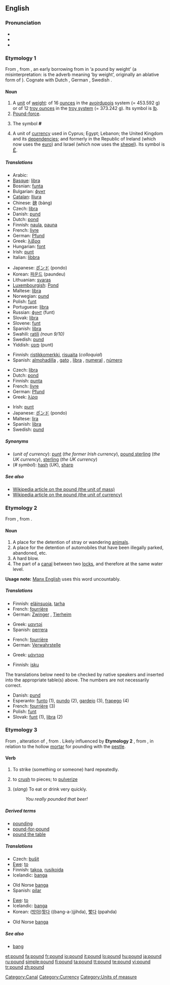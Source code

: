 ==English==

===Pronunciation===
* {{IPA|/paʊnd/}}
* {{audio|en-us-pound.ogg|Audio (US)}}
* {{rhymes|aʊnd}}

===Etymology 1===
From {{etyl|ang|en}} {{term|pund|lang=ang}}, from {{proto|Germanic|punda-|lang=en}}, an early borrowing from {{etyl|la|en}} {{term|pondo|pondō|lang=la}} in {{term|libra|lībra|lang=la}} {{term|pondo|pondō|lang=la}} ‘a pound by weight’ (a misinterpretation: {{term|pondo|pondō|lang=la}} is the adverb meaning ‘by weight’, originally an ablative form of {{term|pondus|lang=la}}). Cognate with Dutch {{term|pond|lang=nl}}, German {{term|Pfund|lang=de}}, Swedish {{term|pund|lang=sv}}.

====Noun====
{{en-noun}}

# A [[unit]] of [[weight]]: of 16 [[ounce]]s in the [[avoirdupois]] system (= 453.592 g) or of 12 [[troy ounce]]s in the [[troy weight|troy system]] (= 373.242 g). Its symbol is [[lb]].
# [[pound-force|Pound-force]].
# {{US}} The symbol '''#''' <!--isn't this "pound sign" rather than "pound"?-->
# A unit of [[currency]] used in Cyprus; Egypt; Lebanon; the United Kingdom and its [[dependency|dependencies]]; and formerly in the Republic of Ireland (which now uses the [[euro]]) and Israel (which now uses the [[sheqel]]). Its symbol is <big>[[£]]</big>.

=====Translations=====
{{trans-top|unit of mass}}
* Arabic: {{Arab|[[باوند]]}} {{IPAchar|(baund)}} {{m}}
* [[Basque]]: [[libra]]
* Bosnian: [[funta]] {{f}}
* Bulgarian: [[фунт]] {{m}}
* [[Catalan]]: [[lliura]] {{f}}
* Chinese: [[磅]] (bàng)
* Czech: [[libra]] {{f}}
* Danish: [[pund]] {{n}}
* Dutch: [[pond#Dutch|pond]] {{n}}
* Finnish: [[naula]], [[pauna]]
* French: [[livre]] {{f}}
* German: [[Pfund]] {{n}}
* Greek: [[λίβρα]] {{f}}
* Hungarian: [[font#Hungarian|font]]
* Irish: [[punt]] {{m}}
* Italian: [[libbra]] {{f}}
{{trans-mid}}
* Japanese: [[ポンド]] (pondo)
* Korean: [[파운드]] (paundeu)
* Lithuanian: [[svaras]]
* [[Luxembourgish]]: [[Pond]]
* Maltese: [[libra]] {{f}}
* Norwegian: [[pund]] {{n}}
* Polish: [[funt]] {{m}}
* Portuguese: [[libra]] {{f}}
* Russian: [[фунт]] (funt) {{m}}
* Slovak: [[libra]] {{f}}
* Slovene: [[funt]] {{m}}
* Spanish: [[libra]] {{f}}
* Swahili: [[ratili]] ''(noun 9/10)''
* Swedish: [[pund]] {{n}}
* Yiddish: [[פונט]] (punt) {{n}}
{{trans-bottom}}

{{trans-top|US: symbol #}}
* Finnish: [[ristikkomerkki]], [[risuaita]] (''colloquial'')
* Spanish: [[almohadilla]] {{f}} {{italbrac|Spain}}, [[gato]] {{m}} {{italbrac|Chile|Mexico}}, [[libra]] {{f}} {{italbrac|Puerto Rico}}, [[numeral]] {{m}} {{italbrac|Latin America}}, [[número]] {{m}} {{italbrac|Latin America}}
{{trans-mid}}
{{trans-bottom}}

{{trans-top|unit of currency}}
* Czech: [[libra]] {{f}}
* Dutch: [[pond#Dutch|pond]] {{n}}
* Finnish: [[punta]]
* French: [[livre]] {{f}}
* German: [[Pfund]] {{n}}
* Greek: [[λίρα]] {{f}}
{{trans-mid}}
* Irish: [[punt]] {{m}}
* Japanese: [[ポンド]] (pondo)
* Maltese: [[lira]] {{f}}
* Spanish: [[libra]] {{f}}
* Swedish: [[pund]] {{n}}
{{trans-bottom}}

=====Synonyms=====
* (''unit of currency''): [[punt]] (''the former Irish currency''), [[pound sterling]] (''the UK currency''), [[sterling]] (''the UK currency'')
* (''# symbol''): [[hash]] (''UK''), [[sharp]]

=====See also=====
* [[w:Pound|Wikipedia article on the pound (the unit of mass)]]
* [[w:Pound_Sterling|Wikipedia article on the pound (the unit of currency)]]

===Etymology 2===
From {{etyl|enm|en}} {{term|pounde|lang=enm}}, from {{etyl|ang|en}} {{term|pyndan||to enclose, impound|lang=ang}}.

====Noun====
{{en-noun}}

# A place for the detention of stray or wandering [[animal]]s.
# A place for the detention of automobiles that have been illegally parked, abandoned, etc.
# A hard blow.
# The part of a [[canal]] between two [[lock]]s, and therefore at the same water level.

'''Usage note:''' [[w:Manx English|Manx English]] uses this word uncountably.

=====Translations=====
{{trans-top|place for the detention of stray animals}}
* Finnish: [[eläinsuoja]], [[tarha]]
* French: [[fourrière]] {{f}}
* German: [[Zwinger]] {{m}}, [[Tierheim]] {{n}}
{{trans-mid}}
* Greek: [[μαντρί]] {{n}}
* Spanish: [[perrera]] {{f}}
{{trans-bottom}}

{{trans-top|place for the detention of automobiles}}
* French: [[fourrière]] {{f}}
* German: [[Verwahrstelle]] {{f}}
{{trans-mid}}
* Greek: [[μάντρα]] {{f}}
{{trans-bottom}}

{{trans-top|hard blow}}
* Finnish: [[isku]]
{{trans-mid}}
{{trans-bottom}}

The translations below need to be checked by native speakers and inserted into the appropriate table(s) above.  The numbers are not necessarily correct.

* Danish: [[pund]] {{n}}
* Esperanto: [[funto]] (1), [[pundo]] (2), [[gardejo]] (3), [[frapego]] (4)
* French: [[fourrière]] {{f}} (3)
* Polish: [[funt]] {{m}}
* Slovak: [[funt]] {{m}} (1), [[libra]] {{f}} (2)

===Etymology 3===
From {{etyl|enm|en}} {{term|pounden|lang=enm}}, alteration of {{term|pounen|lang=enm}}, from {{etyl|ang|en}} {{term|punian|pūnian|lang=ang}}. Likely influenced by '''Etymology 2''' {{etyl|enm|en}} {{term|pounde|lang=enm}}, from {{etyl|ang|en}} {{term|pyndan||to enclose, impound|lang=ang}}, in relation to the hollow [[mortar]] for pounding with the [[pestle]].

====Verb====
{{en-verb}}

# {{transitive}} To strike (something or someone) hard repeatedly.
# {{transitive}} to [[crush]] to pieces; to [[pulverize]]
# {{transitive}} (''slang'') To eat or drink very quickly.
#: ''You really pounded that beer!''

=====Derived terms=====
* [[pounding]]
* [[pound-for-pound]]
* [[pound the table]]

=====Translations=====
{{trans-top|strike hard repeatedly}}
* Czech: [[bušit]]
* [[Ewe]]: [[to]]
* Finnish: [[takoa]], [[rusikoida]]
* Icelandic: [[banga]]
{{trans-mid}}
* Old Norse [[banga]]
* Spanish: [[pilar]]
{{trans-bottom}}

{{trans-top|crush to pieces}}
* [[Ewe]]: [[to]]
* Icelandic: [[banga]]
* Korean: ([[방아]])[[찧다]] ((bang-a-)jjihda), [[빻다]] (ppahda)
{{trans-mid}}
* Old Norse [[banga]]
{{trans-bottom}}

{{trans-top|eat or drink quickly}}
{{trans-mid}}
{{trans-bottom}}

=====See also=====
* [[bang]]

[[Category:Canal]]
[[Category:Currency]]
[[Category:Units of measure]]

[[et:pound]]
[[fa:pound]]
[[fr:pound]]
[[io:pound]]
[[it:pound]]
[[lo:pound]]
[[hu:pound]]
[[ja:pound]]
[[ru:pound]]
[[simple:pound]]
[[fi:pound]]
[[ta:pound]]
[[tt:pound]]
[[te:pound]]
[[vi:pound]]
[[tr:pound]]
[[zh:pound]]
